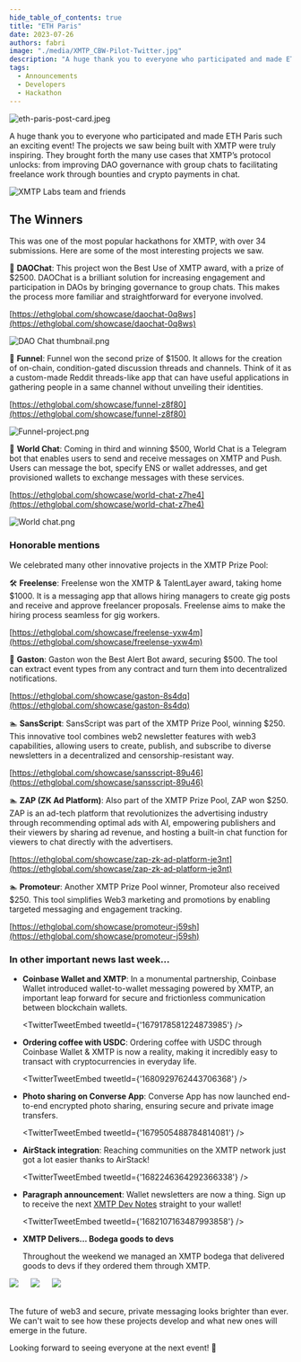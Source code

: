 ```yaml
---
hide_table_of_contents: true
title: "ETH Paris"
date: 2023-07-26
authors: fabri
image: "./media/XMTP_CBW-Pilot-Twitter.jpg"
description: "A huge thank you to everyone who participated and made ETH Paris such an exciting event! The projects we saw being built with XMTP were truly inspiring. They brought forth the many use cases that XMTP’s protocol unlocks: from improving DAO governance with group chats to facilitating freelance work through bounties and crypto payments in chat."
tags:
  - Announcements
  - Developers
  - Hackathon
---
```



![eth-paris-post-card.jpeg](./media/eth-paris/eth-paris-post-card.jpeg)

A huge thank you to everyone who participated and made ETH Paris such an exciting event! The projects we saw being built with XMTP were truly inspiring. They brought forth the many use cases that XMTP’s protocol unlocks: from improving DAO governance with group chats to facilitating freelance work through bounties and crypto payments in chat. 

<!--truncate-->

![XMTP Labs team and friends](./media/eth-paris/team.jpeg)

## The Winners

This was one of the most popular hackathons for XMTP, with over 34 submissions. Here are some of the most interesting projects we saw. 

🥇 **DAOChat**: This project won the Best Use of XMTP award, with a prize of $2500. DAOChat is a brilliant solution for increasing engagement and participation in DAOs by bringing governance to group chats. This makes the process more familiar and straightforward for everyone involved.

[https://ethglobal.com/showcase/daochat-0q8ws](https://ethglobal.com/showcase/daochat-0q8ws)

![DAO Chat thumbnail.png](./media/eth-paris/dao-chat-thumbnail.png)

🥈 **Funnel**: Funnel won the second prize of $1500. It allows for the creation of on-chain, condition-gated discussion threads and channels. Think of it as a custom-made Reddit threads-like app that can have useful applications in gathering people in a same channel without unveiling their identities.

[https://ethglobal.com/showcase/funnel-z8f80](https://ethglobal.com/showcase/funnel-z8f80)

![Funnel-project.png](./media/eth-paris/funnel-project.png)

🥉 **World Chat**: Coming in third and winning $500, World Chat is a Telegram bot that enables users to send and receive messages on XMTP and Push. Users can message the bot, specify ENS or wallet addresses, and get provisioned wallets to exchange messages with these services.

[https://ethglobal.com/showcase/world-chat-z7he4](https://ethglobal.com/showcase/world-chat-z7he4)

![World chat.png](./media/eth-paris/worldchat-project.png)

### Honorable mentions

We celebrated many other innovative projects in the XMTP Prize Pool:

🛠️ **Freelense**: Freelense won the XMTP & TalentLayer award, taking home $1000. It is a messaging app that allows hiring managers to create gig posts and receive and approve freelancer proposals. Freelense aims to make the hiring process seamless for gig workers.

[https://ethglobal.com/showcase/freelense-yxw4m](https://ethglobal.com/showcase/freelense-yxw4m)

🤖 **Gaston**: Gaston won the Best Alert Bot award, securing $500. The tool can extract event types from any contract and turn them into decentralized notifications.

[https://ethglobal.com/showcase/gaston-8s4dq](https://ethglobal.com/showcase/gaston-8s4dq)

🏊 **SansScript**: SansScript was part of the XMTP Prize Pool, winning $250. This innovative tool combines web2 newsletter features with web3 capabilities, allowing users to create, publish, and subscribe to diverse newsletters in a decentralized and censorship-resistant way.

[https://ethglobal.com/showcase/sansscript-89u46](https://ethglobal.com/showcase/sansscript-89u46)

🏊 **ZAP (ZK Ad Platform)**: Also part of the XMTP Prize Pool, ZAP won $250. ZAP is an ad-tech platform that revolutionizes the advertising industry through recommending optimal ads with AI, empowering publishers and their viewers by sharing ad revenue, and hosting a built-in chat function for viewers to chat directly with the advertisers.

[https://ethglobal.com/showcase/zap-zk-ad-platform-je3nt](https://ethglobal.com/showcase/zap-zk-ad-platform-je3nt)

🏊 **Promoteur**: Another XMTP Prize Pool winner, Promoteur also received $250. This tool simplifies Web3 marketing and promotions by enabling targeted messaging and engagement tracking.

[https://ethglobal.com/showcase/promoteur-j59sh](https://ethglobal.com/showcase/promoteur-j59sh)

### In other important news last week...

- **Coinbase Wallet and XMTP**: In a monumental partnership, Coinbase Wallet introduced wallet-to-wallet messaging powered by XMTP, an important leap forward for secure and frictionless communication between blockchain wallets.

  <TwitterTweetEmbed
    tweetId={'1679178581224873985'}
  />

- **Ordering coffee with USDC**: Ordering coffee with USDC through Coinbase Wallet & XMTP is now a reality, making it incredibly easy to transact with cryptocurrencies in everyday life.

  <TwitterTweetEmbed
    tweetId={'1680929762443706368'}
  />

- **Photo sharing on Converse App**: Converse App has now launched end-to-end encrypted photo sharing, ensuring secure and private image transfers.

  <TwitterTweetEmbed
    tweetId={'1679505488784814081'}
  />

- **AirStack integration**: Reaching communities on the XMTP network just got a lot easier thanks to AirStack!

  <TwitterTweetEmbed
    tweetId={'1682246364292366338'}
  />

- **Paragraph announcement**: Wallet newsletters are now a thing. Sign up to receive the next [XMTP Dev Notes](https://paragraph.xyz/@xmtp) straight to your wallet!

  <TwitterTweetEmbed
    tweetId={'1682107163487993858'}
  />

- **XMTP Delivers... Bodega goods to devs**

  Throughout the weekend we managed an XMTP bodega that delivered goods to devs if they ordered them through XMTP.

<div style={{ display: "flex", justifyContent: "center" }}>
    <img src={signage} style={{ width:"250px", align: "center" }} /> &emsp;
    <img src={menu} style={{ width:"250px", align: "center" }} /> &emsp;
    <img src={booth} style={{ width:"250px", align: "center" }} />
</div>
<br/>

The future of web3 and secure, private messaging looks brighter than ever. We can't wait to see how these projects develop and what new ones will emerge in the future.

Looking forward to seeing everyone at the next event! 🚀
